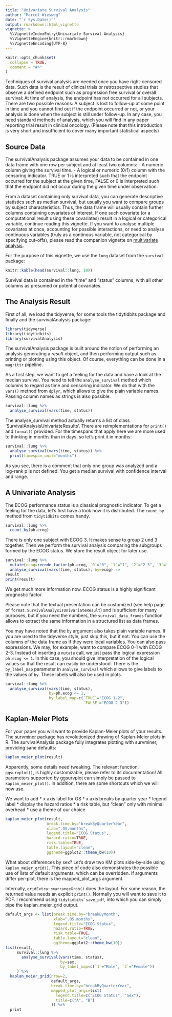 ```yaml
---
title: "Univariate Survival Analysis"
author: "Marcel Wiesweg"
date: "`r Sys.Date()`"
output: rmarkdown::html_vignette
vignette: >
  %\VignetteIndexEntry{Univariate Survival Analysis}
  %\VignetteEngine{knitr::rmarkdown}
  %\VignetteEncoding{UTF-8}
---
```


```r
knitr::opts_chunk$set(
  collapse = TRUE,
  comment = "#>"
)
```

Techniques of survival analysis are needed once you have right-censored data. 
Such data is the result of clinical trials or retrospective studies that observe a defined endpoint such as progression free 
survival or overall survival: At time of analysis, the endpoint has not occurred for all subjects. There are two possible reasons: A subject is lost to follow-up at some point in time and you cannot find out if the endpoint occurred or not, or your analysis is done when the subject is still under follow-up. In any case, you need standard methods of analysis, which you will find in any paper reporting trial result in clinical oncology.
(Please note that this introduction is very short and insufficient to cover many important statistical aspects)

## Source Data

The survivalAnalysis package assumes your data to be contained in one data frame with one row per subject and at least two columns:
- A numeric column giving the survival time.
- A logical or numeric (0/1) column with the censoring indicator. TRUE or 1 is interpreted such that the endpoint occurred for the subject at the given time, FALSE or 0 is interpreted such that the endpoint did not occur during the given time under observation.

From a dataset containing only survival data, you can generate descriptive statistics such as median survival, but usually you want to compare groups by subject characteristics. Thus, the data frame will usually contain further columns containing covariates of interest. If one such covariate (or a computational result using these covariates) result in a logical or categorical variable, continue reading this vignette. If you want to analyse multiple covariates at once, accounting for possible interactions, or need to analyse continuous variables (truly as a continous variable, not categorical by specifying cut-offs), please read the companion vignette on [multivariate analysis](multivariate.html).

For the purpose of this vignette, we use the `lung` dataset from the `survival` package:

```r
knitr::kable(head(survival::lung, 10))
```

Survival data is contained in the "time" and "status" columns, with all other columns as presumed or potential covariates.

## The Analysis Result

First of all, we load the tidyverse, for some tools the tidytidbits package and finally and the survivalAnalysis package:
```r
library(tidyverse)
library(tidytidbits)
library(survivalAnalysis)
```

The survivalAnalysis package is built around the notion of performing an analysis generating a _result_ object, and then performing output such as printing or plotting using this object. Of course, everything can be done in a `magrittr` pipeline.

As a first step, we want to get a feeling for the data and have a look at the median survival. You need to tell the `analyse_survival` method which columns to regard as time and censoring indicator. We do that with the `vars()` method from `dplyr`, which allows to give the plain variable names. Passing column names as strings is also possible.

```r
survival::lung %>%
  analyse_survival(vars(time, status))
```

The analyse_survival method actually returns a list of class 'SurvivalAnalysisUnivariateResults'. There are reimplementations for `print()` and `format()` provided. For the timespans that apply here we are more used to thinking in months than in days, so let's print it in months:
```r
survival::lung %>%
  analyse_survival(vars(time, status)) %>%
  print(timespan_unit="months")
```

As you see, there is a comment that only one group was analyzed and a log-rank p is not defined. You get a median survival with confidence interval and range.

## A Univariate Analysis

The ECOG performance status is a classical prognostic indicator. To get a feeling for the data, let's first have a look how it is distributed. The `count_by` method from `tidytidbits` comes handy. 

```r
survival::lung %>%
  count_by(ph.ecog)
```

There is only one subject with ECOG 3. It makes sense to group 2 und 3 together. Then we perform the survival analysis comparing the subgroups formed by the ECOG status. We store the result object for later use.

```r
survival::lung %>%
  mutate(ecog=recode_factor(ph.ecog, `0`="0", `1`="1", `2`="2-3", `3`="2-3")) %>%
  analyse_survival(vars(time, status), by=ecog) ->
result
print(result)
```

We get much more information now. ECOG status is a highly significant prognostic factor.

Please note that the textual presentation can be customized (see help page of `format.SurvivalAnalysisUnivariateResult`) and is sufficient for many purposes, but if you need the numbers, the `survival_data_frames` function allows to extract the same information in a structured list as data frames.

You may have noted that the `by` argument also takes plain variable names. If you are used to the tidyverse style, just skip this, but if not: You can use the columns of the data frame as if they were local variables. You can also pass expressions. We may, for example, want to compare ECOG 0-1 with ECOG 2-3. Instead of inserting a `mutate` call, we just pass the logical expression `ph.ecog <= 1`. In this case, you should give interpretation of the logical values so that the result can easily be understood. There is the `by_label_map` parameter in `analyse_survival` which allows to give labels to the values of `by`. These labels will also be used in plots.

```r
survival::lung %>%
  analyse_survival(vars(time, status), 
                   by=ph.ecog <= 1,
                   by_label_map=c(`TRUE`="ECOG 1-2",
                                  `FALSE`="ECOG 2-3"))
```
## Kaplan-Meier Plots

For your paper you will want to provide Kaplan-Meier plots of your results. The  [survminer](https://github.com/kassambara/survminer) package has revolutionized drawing of Kaplan-Meier plots in R.  The survivalAnalysis package fully integrates plotting with survminer, providing sane defaults:

```r
kaplan_meier_plot(result)
```

Apparently, some details need tweaking. The relevant function, `ggsurvplot()`, is highly customizable, please refer to its documentation! All parameters supported by ggsurvplot can simply be passed to `kaplan_meier_plot()`. In addition, there are some shortcuts which we will now use.

We want to add
* x axis label for OS
* x axis breaks by quarter year
* legend label
* display the hazard ratios
* a risk table, but "clean" only with minimal overhead
* use a theme of our choice

```r
kaplan_meier_plot(result,
                  break.time.by="breakByQuarterYear",
                  xlab=".OS.months",
                  legend.title="ECOG Status",
                  hazard.ratio=TRUE,
                  risk.table=TRUE,
                  table.layout="clean",
                  ggtheme=ggplot2::theme_bw(10))
```

What about differences by sex? Let's draw two KM plots side-by-side using `kaplan_meier_grid()`. This piece of code also demonstrates the possible use of lists of default arguments, which can be overridden. If arguments differ per-plot, there is the mapped_plot_args argument.

Internally, `gridExtra::marrangeGrob()` does the layout. For some reason, the returned value needs an explicit `print()`. Normally you will want to save it to PDF. I recommend using `tidytidbits`' `save_pdf`, into which you can simply pipe the kaplan_meier_grid output.

```r
default_args <- list(break.time.by="breakByMonth",
                     xlab=".OS.months",
                     legend.title="ECOG Status",
                     hazard.ratio=TRUE,
                     risk.table=TRUE,
                     table.layout="clean",
                     ggtheme=ggplot2::theme_bw(10))
list(result,
     survival::lung %>%
       analyse_survival(vars(time, status), 
                        by=sex,
                        by_label_map=c(`1`="Male", `2`="Female"))
     ) %>%
  kaplan_meier_grid(nrow=2,
                    default_args,
                    break.time.by="breakByQuarterYear",
                    mapped_plot_args=list(
                      legend.title=c("ECOG Status", "Sex"),
                      title=c("A", "B")
                    )) %>%
  print

```


